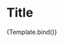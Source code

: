 

<Meta title="Components/Title" component={Title} />

# Title

<Canvas>
  <Story
    name="Overview"
    args={{
      text: "Porozmawiaj",
      size: "medium",
      iconStart: "heart",
      iconEnd: "heart",
      badge: "Szczeniak",
    }}
  >
    {Template.bind()}
  </Story>
</Canvas>

<ArgsTable />

